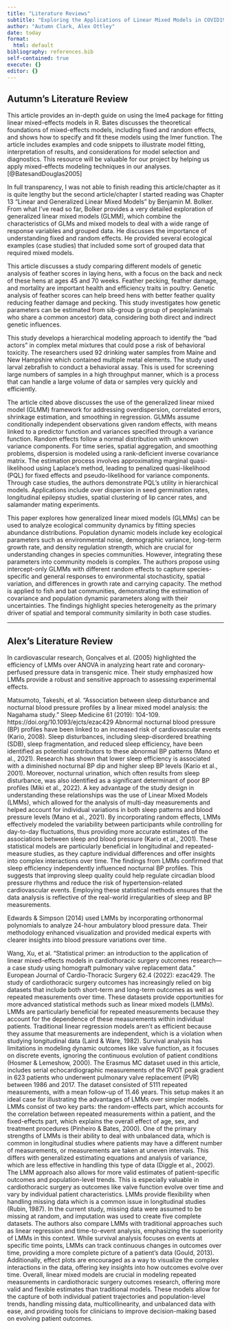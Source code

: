 ```yaml
---
title: "Literature Reviews"
subtitle: "Exploring the Applications of Linear Mixed Models in COVID19 Worldwide Testing "
author: "Autumn Clark, Alex Ottley"
date: today
format:
  html: default
bibliography: references.bib
self-contained: true
execute: {}
editor: {}
---
```

## Autumn's Literature Review

This article provides an in-depth guide on using the lme4 package for fitting linear mixed-effects models in R. Bates discusses the theoretical foundations of mixed-effects models, including fixed and random effects, and shows how to specify and fit these models using the lmer function. The article includes examples and code snippets to illustrate model fitting, interpretation of results, and considerations for model selection and diagnostics. This resource will be valuable for our project by helping us apply mixed-effects modeling techniques in our analyses. [@BatesandDouglas2005]

In full transparency, I was not able to finish reading this article/chapter as it is quite lengthy but the second article/chapter I started reading was Chapter 13 "Linear and Generalized Linear Mixed Models" by Benjamin M. Bolker. From what I've read so far, Bolker provides a very detailed exploration of generalized linear mixed models (GLMM), which combine the characteristics of GLMs and mixed models to deal with a wide range of response variables and grouped data. He discusses the importance of understanding fixed and random effects. He provided several ecological examples (case studies) that included some sort of grouped data that required mixed models. 

This article discusses a study comparing different models of genetic analysis of feather scores in laying hens, with a focus on the back and neck of these hens at ages 45 and 70 weeks. Feather pecking, feather damage, and mortality are important health and efficiency traits in poultry. Genetic analysis of feather scores can help breed hens with better feather quality reducing feather damage and pecking. This study investigates how genetic parameters can be estimated from sib-group (a group of people/animals who share a common ancestor) data, considering both direct and indirect genetic influences.
 
This study develops a hierarchical modeling approach to identify the "bad actors" in complex metal mixtures that could pose a risk of behavioral toxicity. The researchers used 92 drinking water samples from Maine and New Hampshire which contained multiple metal elements. The study used larval zebrafish to conduct a behavioral assay. This is used for screening large numbers of samples in a high throughput manner, which is a process that can handle a large volume of data or samples very quickly and efficiently. 

The article cited above discusses the use of the generalized linear mixed model (GLMM) framework for addressing overdispersion, correlated errors, shrinkage estimation, and smoothing in regression. GLMMs assume conditionally independent observations given random effects, with means linked to a predictor function and variances specified through a variance function. Random effects follow a normal distribution with unknown variance components. For time series, spatial aggregation, and smoothing problems, dispersion is modeled using a rank-deficient inverse covariance matrix. The estimation process involves approximating marginal quasi-likelihood using Laplace’s method, leading to penalized quasi-likelihood (PQL) for fixed effects and pseudo-likelihood for variance components. Through case studies, the authors demonstrate PQL's utility in hierarchical models. Applications include over dispersion in seed germination rates, longitudinal epilepsy studies, spatial clustering of lip cancer rates, and salamander mating experiments.

This paper explores how generalized linear mixed models (GLMMs) can be used to analyze ecological community dynamics by fitting species abundance distributions. Population dynamic models include key ecological parameters such as environmental noise, demographic variance, long-term growth rate, and density regulation strength, which are crucial for understanding changes in species communities. However, integrating these parameters into community models is complex. The authors propose using intercept-only GLMMs with different random effects to capture species-specific and general responses to environmental stochasticity, spatial variation, and differences in growth rate and carrying capacity. The method is applied to fish and bat communities, demonstrating the estimation of covariance and population dynamic parameters along with their uncertainties. The findings highlight species heterogeneity as the primary driver of spatial and temporal community similarity in both case studies. 

-----------------------------------------------------------

## Alex's Literature Review

In cardiovascular research, Gonçalves et al. (2005) highlighted the efficiency of LMMs over ANOVA in analyzing heart rate and coronary-perfused pressure data in transgenic mice. Their study emphasized how LMMs provide a robust and sensitive approach to assessing experimental effects.

Matsumoto, Takeshi, et al. "Association between sleep disturbance and nocturnal blood pressure profiles by a linear mixed model analysis: the Nagahama study." Sleep Medicine 61 (2019): 104-109. https://doi.org/10.1093/ejcts/ezac429 Abnormal nocturnal blood pressure (BP) profiles have been linked to an increased risk of cardiovascular events (Kario, 2008). Sleep disturbances, including sleep-disordered breathing (SDB), sleep fragmentation, and reduced sleep efficiency, have been identified as potential contributors to these abnormal BP patterns (Mano et al., 2021). Research has shown that lower sleep efficiency is associated with a diminished nocturnal BP dip and higher sleep BP levels (Kario et al., 2001). Moreover, nocturnal urination, which often results from sleep disturbance, was also identified as a significant determinant of poor BP profiles (Miki et al., 2022). A key advantage of the study design in understanding these relationships was the use of Linear Mixed Models (LMMs), which allowed for the analysis of multi-day measurements and helped account for individual variations in both sleep patterns and blood pressure levels (Mano et al., 2021). By incorporating random effects, LMMs effectively modeled the variability between participants while controlling for day-to-day fluctuations, thus providing more accurate estimates of the associations between sleep and blood pressure (Kario et al., 2001). These statistical models are particularly beneficial in longitudinal and repeated-measure studies, as they capture individual differences and offer insights into complex interactions over time. The findings from LMMs confirmed that sleep efficiency independently influenced nocturnal BP profiles. This suggests that improving sleep quality could help regulate circadian blood pressure rhythms and reduce the risk of hypertension-related cardiovascular events. Employing these statistical methods ensures that the data analysis is reflective of the real-world irregularities of sleep and BP measurements.

Edwards & Simpson (2014) used LMMs by incorporating orthonormal polynomials to analyze 24-hour ambulatory blood pressure data. Their methodology enhanced visualization and provided medical experts with clearer insights into blood pressure variations over time.

Wang, Xu, et al. "Statistical primer: an introduction to the application of linear mixed-effects models in cardiothoracic surgery outcomes research—a case study using homograft pulmonary valve replacement data." European Journal of Cardio-Thoracic Surgery 62.4 (2022): ezac429. The study of cardiothoracic surgery outcomes has increasingly relied on big datasets that include both short-term and long-term outcomes as well as repeated measurements over time. These datasets provide opportunities for more advanced statistical methods such as linear mixed models (LMMs). LMMs are particularly beneficial for repeated measurements because they account for the dependence of these measurements within individual patients. Traditional linear regression models aren’t as efficient because they assume that measurements are independent, which is a violation when studying longitudinal data (Laird & Ware, 1982). Survival analysis has limitations in modeling dynamic outcomes like valve function, as it focuses on discrete events, ignoring the continuous evolution of patient conditions (Hosmer & Lemeshow, 2000).
The Erasmus MC dataset used in this article, includes serial echocardiographic measurements of the RVOT peak gradient in 623 patients who underwent pulmonary valve replacement (PVR) between 1986 and 2017. The dataset consisted of 5111 repeated measurements, with a mean follow-up of 11.46 years. This setup makes it an ideal case for illustrating the advantages of LMMs over simpler models. LMMs consist of two key parts: the random-effects part, which accounts for the correlation between repeated measurements within a patient, and the fixed-effects part, which explains the overall effect of age, sex, and treatment procedures (Pinheiro & Bates, 2000). 
One of the primary strengths of LMMs is their ability to deal with unbalanced data, which is common in longitudinal studies where patients may have a different number of measurements, or measurements are taken at uneven intervals. This differs with generalized estimating equations and analysis of variance, which are less effective in handling this type of data (Diggle et al., 2002). The LMM approach also allows for more valid estimates of patient-specific outcomes and population-level trends. This is especially valuable in cardiothoracic surgery as outcomes like valve function evolve over time and vary by individual patient characteristics.
LMMs provide flexibility when handling missing data which is a common issue in longitudinal studies (Rubin, 1987). In the current study, missing data were assumed to be missing at random, and imputation was used to create five complete datasets. The authors also compare LMMs with traditional approaches such as linear regression and time-to-event analysis, emphasizing the superiority of LMMs in this context. While survival analysis focuses on events at specific time points, LMMs can track continuous changes in outcomes over time, providing a more complete picture of a patient's data (Gould, 2013). Additionally, effect plots are encouraged as a way to visualize the complex interactions in the data, offering key insights into how outcomes evolve over time. Overall, linear mixed models are crucial in modeling repeated measurements in cardiothoracic surgery outcomes research, offering more valid and flexible estimates than traditional models. These models allow for the capture of both individual patient trajectories and population-level trends, handling missing data, multicollinearity, and unbalanced data with ease, and providing tools for clinicians to improve decision-making based on evolving patient outcomes.
